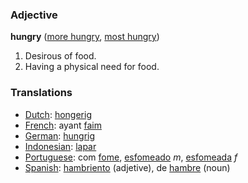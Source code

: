 ===Adjective===

'''hungry''' ([[more hungry]], [[most hungry]])

#Desirous of food.
#Having a physical need for food.

===Translations===
*[[Dutch]]: [[hongerig]]
*[[French]]: ayant [[faim]]
*[[German]]: [[hungrig]]
*[[Indonesian]]: [[lapar]]
*[[Portuguese]]: com [[fome]], [[esfomeado]] ''m'', [[esfomeada]] ''f''
*[[Spanish]]: [[hambriento]] (adjetive), de [[hambre]] (noun)